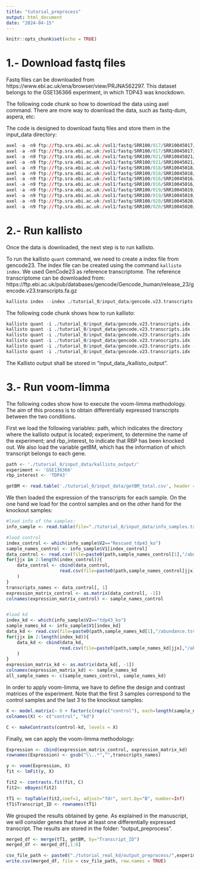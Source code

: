 ```yaml
---
title: "tutorial_preprocess"
output: html_document
date: "2024-04-15"
---
```


```r
knitr::opts_chunk$set(echo = TRUE)
```

# 1.- Download fastq files

Fastq files can be downloaded from https://www.ebi.ac.uk/ena/browser/view/PRJNA562297. This dataset belongs to the GSE136366 experiment, in which TDP43 was knockdown.

The following code chunk so how to download the data using axel command. There are more way to download the data, such as fastq-dum, aspera, etc:

The code is designed to download fastq files and store them in the input_data directory:

```r

axel -a -n9 ftp://ftp.sra.ebi.ac.uk:/vol1/fastq/SRR100/017/SRR10045017/SRR10045017_1.fastq.gz -o ./tutorial_0/input_data/SRR10045017
axel -a -n9 ftp://ftp.sra.ebi.ac.uk:/vol1/fastq/SRR100/017/SRR10045017/SRR10045017_2.fastq.gz -o ./tutorial_0/input_data/SRR10045017
axel -a -n9 ftp://ftp.sra.ebi.ac.uk:/vol1/fastq/SRR100/021/SRR10045021/SRR10045021_1.fastq.gz -o ./tutorial_0/input_data/SRR10045021
axel -a -n9 ftp://ftp.sra.ebi.ac.uk:/vol1/fastq/SRR100/021/SRR10045021/SRR10045021_2.fastq.gz -o ./tutorial_0/input_data/SRR10045021
axel -a -n9 ftp://ftp.sra.ebi.ac.uk:/vol1/fastq/SRR100/018/SRR10045018/SRR10045018_1.fastq.gz -o ./tutorial_0/input_data/SRR10045018
axel -a -n9 ftp://ftp.sra.ebi.ac.uk:/vol1/fastq/SRR100/018/SRR10045018/SRR10045018_2.fastq.gz -o ./tutorial_0/input_data/SRR10045018
axel -a -n9 ftp://ftp.sra.ebi.ac.uk:/vol1/fastq/SRR100/016/SRR10045016/SRR10045016_1.fastq.gz -o ./tutorial_0/input_data/SRR10045016
axel -a -n9 ftp://ftp.sra.ebi.ac.uk:/vol1/fastq/SRR100/016/SRR10045016/SRR10045016_2.fastq.gz -o ./tutorial_0/input_data/SRR10045016
axel -a -n9 ftp://ftp.sra.ebi.ac.uk:/vol1/fastq/SRR100/019/SRR10045019/SRR10045019_1.fastq.gz -o ./tutorial_0/input_data/SRR10045019
axel -a -n9 ftp://ftp.sra.ebi.ac.uk:/vol1/fastq/SRR100/019/SRR10045019/SRR10045019_2.fastq.gz -o ./tutorial_0/input_data/SRR10045019
axel -a -n9 ftp://ftp.sra.ebi.ac.uk:/vol1/fastq/SRR100/020/SRR10045020/SRR10045020_1.fastq.gz -o ./tutorial_0/input_data/SRR10045020
axel -a -n9 ftp://ftp.sra.ebi.ac.uk:/vol1/fastq/SRR100/020/SRR10045020/SRR10045020_2.fastq.gz -o ./tutorial_0/input_data/SRR10045020

```


# 2.- Run kallisto

Once the data is downloaded, the next step is to run kallisto. 

To run the kallisto `quant` command, we need to create a index file from gencode23. The index file can be created using the command `kallisto index`. We used GenCode23 as reference transcriptome. The reference transcriptome can be downloaded from: https://ftp.ebi.ac.uk/pub/databases/gencode/Gencode_human/release_23/gencode.v23.transcripts.fa.gz


```r
kallisto index --index ./tutorial_0/input_data/gencode.v23.transcripts.idx <path to reference transciptome>/gencode.v23.transcripts.fa
```


The following code chunk shows how to run kallisto:


```r

kallisto quant -i ./tutorial_0/input_data/gencode.v23.transcripts.idx -o ./tutorial_0/input_data/kallisto_output/SRR10045016 -b 100 -t 2 ./tutorial_0/input_data/SRR10045016/SRR10045016_1.fastq.gz ./tutorial_0/input_data/SRR10045016/SRR10045016_2.fastq.gz
kallisto quant -i ./tutorial_0/input_data/gencode.v23.transcripts.idx -o ./tutorial_0/input_data/kallisto_output/SRR10045017 -b 100 -t 2 ./tutorial_0/input_data/SRR10045017/SRR10045017_1.fastq.gz ./tutorial_0/input_data/SRR10045017/SRR10045017_2.fastq.gz
kallisto quant -i ./tutorial_0/input_data/gencode.v23.transcripts.idx -o ./tutorial_0/input_data/kallisto_output/SRR10045018 -b 100 -t 2 ./tutorial_0/input_data/SRR10045018/SRR10045018_1.fastq.gz ./tutorial_0/input_data/SRR10045018/SRR10045018_2.fastq.gz
kallisto quant -i ./tutorial_0/input_data/gencode.v23.transcripts.idx -o ./tutorial_0/input_data/kallisto_output/SRR10045019 -b 100 -t 2 ./tutorial_0/input_data/SRR10045019/SRR10045019_1.fastq.gz ./tutorial_0/input_data/SRR10045019/SRR10045019_2.fastq.gz
kallisto quant -i ./tutorial_0/input_data/gencode.v23.transcripts.idx -o ./tutorial_0/input_data/kallisto_output/SRR10045020 -b 100 -t 2 ./tutorial_0/input_data/SRR10045020/SRR10045020_1.fastq.gz ./tutorial_0/input_data/SRR10045020/SRR10045020_2.fastq.gz
kallisto quant -i ./tutorial_0/input_data/gencode.v23.transcripts.idx -o ./tutorial_0/input_data/kallisto_output/SRR10045021 -b 100 -t 2 ./tutorial_0/input_data/SRR10045021/SRR10045021_1.fastq.gz ./tutorial_0/input_data/SRR10045021/SRR10045021_2.fastq.gz


```


The Kallisto output shall be stored in "input_data_/kallisto_output". 


# 3.- Run voom-limma

The following codes show how to execute the voom-limma methodology. The aim of this process is to obtain differentially expressed transcripts between the two conditions.

First we load the following variables: path, which indicates the directory where the kallisto output is located; experiment, to determine the name of the experiment; and rbp_interest, to indicate that RBP has been knocked out. We also load the variable getBM, which has the information of which transcript belongs to each gene.

```r
path <- './tutorial_0/input_data/kallisto_output/'
experiment <- 'GSE136366' 
rbp_interest <- 'TDP43'

getBM <- read.table('./tutorial_0/input_data/getBM_total.csv', header = TRUE, sep = ",")
```


We then loaded the expression of the transcripts for each sample. On the one hand we load for the control samples and on the other hand for the knockout samples:

```r
#load info of the samples:
info_sample <- read.table(file="./tutorial_0/input_data/info_samples.txt",sep="\t")

#load control
index_control <- which(info_sample$V2=="Rescued_tdp43_ko")
sample_names_control <- info_sample$V1[index_control]
data_control <- read.csv(file=paste0(path,sample_names_control[1],"/abundance.tsv"),sep="\t",colClasses=c("character","NULL","NULL","NULL","numeric"))
for(jjx in 2:length(index_control)){
    data_control <- cbind(data_control,
                    read.csv(file=paste0(path,sample_names_control[jjx],"/abundance.tsv"),sep="\t",colClasses=c("NULL","NULL","NULL","NULL","numeric"))
    )
}
transcripts_names <- data_control[, 1]
expression_matrix_control <- as.matrix(data_control[, -1])
colnames(expression_matrix_control) <- sample_names_control


#load kd
index_kd <- which(info_sample$V2=="tdp43_ko")
sample_names_kd <- info_sample$V1[index_kd]
data_kd <- read.csv(file=paste0(path,sample_names_kd[1],"/abundance.tsv"),sep="\t",colClasses=c("character","NULL","NULL","NULL","numeric"))
for(jjx in 2:length(index_kd)){
    data_kd <- cbind(data_kd,
                    read.csv(file=paste0(path,sample_names_kd[jjx],"/abundance.tsv"),sep="\t",colClasses=c("NULL","NULL","NULL","NULL","numeric"))
    )
}
expression_matrix_kd <- as.matrix(data_kd[, -1])
colnames(expression_matrix_kd) <- sample_names_kd
all_sample_names <- c(sample_names_control, sample_names_kd)
```


In order to apply voom-limma, we have to define the design and contrast matrices of the experiment. Note that the first 3 samples correspond to the control samples and the last 3 to the knockout samples:

```r
X <- model.matrix(~ 0 + factor(c(rep(c("control"), each=length(sample_names_control)), rep(c("kd"), each=length(sample_names_kd)))))
colnames(X) <- c("control", "kd")

C <- makeContrasts(control-kd, levels = X)
```


Finally, we can apply the voom-limma methodology:

```r
Expression <- cbind(expression_matrix_control, expression_matrix_kd)
rownames(Expression) <- gsub("\\..*","",transcripts_names)

y <- voom(Expression, X)
fit <- lmFit(y, X)

fit2 <- contrasts.fit(fit, C)
fit2<- eBayes(fit2)

tT1 <- topTable(fit2,coef=1, adjust="fdr", sort.by="B", number=Inf)
tT1$Transcript_ID <- rownames(tT1)

```


We grouped the results obtained by gene. As explained in the manuscript, we will consider genes that have at least one differentially expressed transcript. The results are stored in the folder: "output_preprocess".

```r

merged_df <- merge(tT1, getBM, by="Transcript_ID")
merged_df <- merged_df[,1:8]

csv_file_path <- paste0("./tutorial_real_kd/output_preprocess/",experiment,"_",rbp_interest,"_results.csv")
write.csv(merged_df, file = csv_file_path, row.names = TRUE)
```

